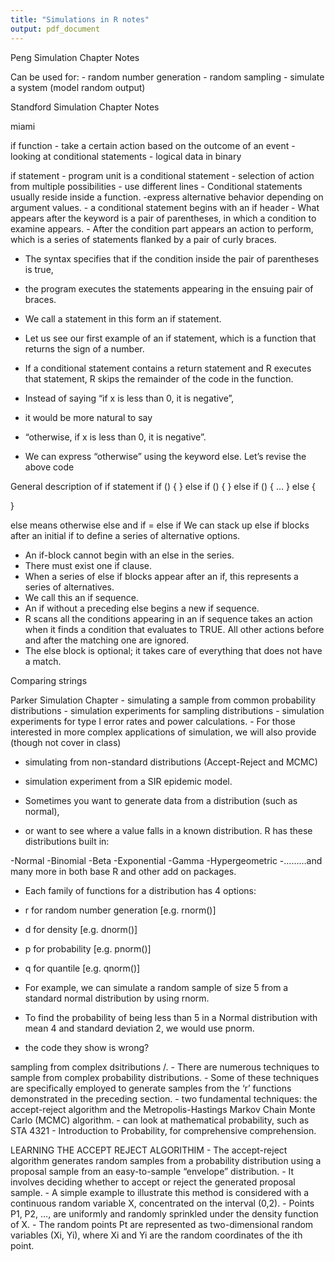 ```yaml
---
title: "Simulations in R notes"
output: pdf_document
---
```


Peng Simulation Chapter Notes 

Can be used for: 
- random number generation
- random sampling 
- simulate a system (model random output)

Standford Simulation Chapter Notes 

miami

if function 
- take a certain action based on the outcome of an event
- looking at conditional statements
- logical data in binary 

if statement 
- program unit is a conditional statement 
- selection of action from multiple possibilities 
- use different lines 
- Conditional statements usually reside inside a function. 
-express alternative behavior depending on argument values.
- a conditional statement begins with an if header
- What appears after the keyword is a pair of parentheses, in which a condition to examine appears. - After the condition part appears an action to perform, which is a series of statements flanked by a pair of curly braces.

- The syntax specifies that if the condition inside the pair of parentheses is true,
- the program executes the statements appearing in the ensuing pair of braces.
- We call a statement in this form an if statement.
- Let us see our first example of an if statement, which is a function that returns the sign of a number.

- If a conditional statement contains a return statement and R executes that statement, R skips the remainder of the code in the function.



- Instead of saying “if x is less than 0, it is negative”, 
- it would be more natural to say 
- “otherwise, if x is less than 0, it is negative”.
- We can express “otherwise” using the keyword else. Let’s revise the above code

 
 General description of if statement 
 if (<expression>) {
    <body>
} else if (<expression>) {
    <body>
} else if (<expression>) {
    <body>
...
} else {
    <body>
}

else means otherwise 
else and if = else if 
 We can stack up else if blocks after an initial if to define a series of alternative options.
 
 

- An if-block cannot begin with an else in the series.
- There must exist one if clause.
- When a series of else if blocks appear after an if, this represents a series of alternatives.
- We   call this an if sequence.
- An if without a preceding else begins a new if sequence.
- R scans all the conditions appearing in an if sequence takes an action when it finds a condition that evaluates to TRUE. All other actions before and after the matching one are ignored.
- The else block is optional; it takes care of everything that does not have a match.

Comparing strings 


Parker Simulation Chapter 
- simulating a sample from common probability distributions
- simulation experiments for sampling distributions
 - simulation experiments for type I error rates and power calculations.
- For those interested in more complex applications of simulation, we will also provide (though not cover in class)

- simulating from non-standard distributions (Accept-Reject and MCMC)
- simulation experiment from a SIR epidemic model.

- Sometimes you want to generate data from a distribution (such as normal),
- or want to see where a value falls in a known distribution. R has these distributions built in:

-Normal
-Binomial
-Beta
-Exponential
-Gamma
-Hypergeometric
-.........and many more in both base R and other add on packages.

- Each family of functions for a distribution has 4 options:

- r for random number generation [e.g. rnorm()]
- d for density [e.g. dnorm()]
- p for probability [e.g. pnorm()]
 - q for quantile [e.g. qnorm()]
 - For example, we can simulate a random sample of size 5 from a standard normal distribution by using rnorm.
 
 
 - To find the probability of being less than 5 in a Normal distribution with mean 4 and standard deviation 2, we would use pnorm.
 - the code they show is wrong?
 
 
 sampling from complex dsitributions /.
- There are numerous techniques to sample from complex probability distributions.
- Some of these techniques are specifically employed to generate samples from the 'r' functions demonstrated in the preceding section.
- two fundamental techniques: the accept-reject algorithm and the Metropolis-Hastings Markov Chain Monte Carlo (MCMC) algorithm.
- can look at mathematical probability, such as STA 4321
- Introduction to Probability, for comprehensive comprehension.

 
 
 LEARNING THE ACCEPT REJECT ALGORITHIM 
- The accept-reject algorithm generates random samples from a probability distribution using a proposal sample from an easy-to-sample "envelope" distribution.
- It involves deciding whether to accept or reject the generated proposal sample.
- A simple example to illustrate this method is considered with a continuous random variable X, concentrated on the interval (0,2).
- Points P1, P2, ..., are uniformly and randomly sprinkled under the density function of X.
- The random points Pt are represented as two-dimensional random variables (Xi, Yi), where Xi and Yi are the random coordinates of the ith point.